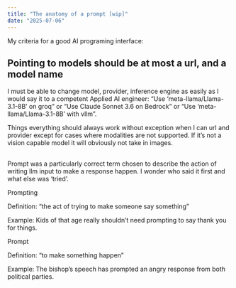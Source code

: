 ```yaml
---
title: "The anatomy of a prompt [wip]"
date: "2025-07-06"
---
```


My criteria for a good AI programing interface:

## Pointing to models should be at most a url, and a model name

I must be able to change model, provider, inference engine as easily as I would say it to a competent Applied AI engineer: "Use 'meta-llama/Llama-3.1-8B' on groq" or "Use Claude Sonnet 3.6 on Bedrock" or "Use 'meta-llama/Llama-3.1-8B' with vllm".

Things everything should always work without exception when I can url and provider except for cases where modalities are not supported. If it's not a vision capable model it will obviously not take in images.

##

Prompt was a particularly correct term chosen to describe the action of writing llm input to make a response happen. I wonder who said it first and what else was 'tried'.

Prompting

Definition: "the act of trying to make someone say something"

Example: Kids of that age really shouldn't need prompting to say thank you for things.

Prompt

Definition: "to make something happen"

Example: The bishop's speech has prompted an angry response from both political parties.